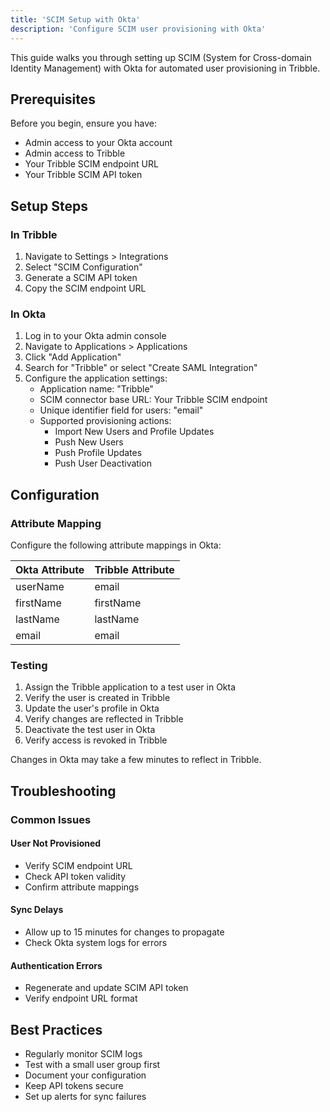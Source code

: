 ```yaml
---
title: 'SCIM Setup with Okta'
description: 'Configure SCIM user provisioning with Okta'
---
```


This guide walks you through setting up SCIM (System for Cross-domain Identity Management) with Okta for automated user provisioning in Tribble.

## Prerequisites

Before you begin, ensure you have:
- Admin access to your Okta account
- Admin access to Tribble
- Your Tribble SCIM endpoint URL
- Your Tribble SCIM API token

## Setup Steps

### In Tribble
1. Navigate to Settings > Integrations
2. Select "SCIM Configuration"
3. Generate a SCIM API token
4. Copy the SCIM endpoint URL

### In Okta

1. Log in to your Okta admin console
2. Navigate to Applications > Applications
3. Click "Add Application"
4. Search for "Tribble" or select "Create SAML Integration"
5. Configure the application settings:
   - Application name: "Tribble"
   - SCIM connector base URL: Your Tribble SCIM endpoint
   - Unique identifier field for users: "email"
   - Supported provisioning actions: 
     - Import New Users and Profile Updates
     - Push New Users
     - Push Profile Updates
     - Push User Deactivation

## Configuration

### Attribute Mapping
Configure the following attribute mappings in Okta:

| Okta Attribute | Tribble Attribute |
|---------------|------------------|
| userName      | email           |
| firstName     | firstName       |
| lastName      | lastName        |
| email         | email           |

### Testing

1. Assign the Tribble application to a test user in Okta
2. Verify the user is created in Tribble
3. Update the user's profile in Okta
4. Verify changes are reflected in Tribble
5. Deactivate the test user in Okta
6. Verify access is revoked in Tribble

<Note>
Changes in Okta may take a few minutes to reflect in Tribble.
</Note>

## Troubleshooting

### Common Issues

#### User Not Provisioned
- Verify SCIM endpoint URL
- Check API token validity
- Confirm attribute mappings

#### Sync Delays
- Allow up to 15 minutes for changes to propagate
- Check Okta system logs for errors

#### Authentication Errors
- Regenerate and update SCIM API token
- Verify endpoint URL format

## Best Practices

- Regularly monitor SCIM logs
- Test with a small user group first
- Document your configuration
- Keep API tokens secure
- Set up alerts for sync failures 